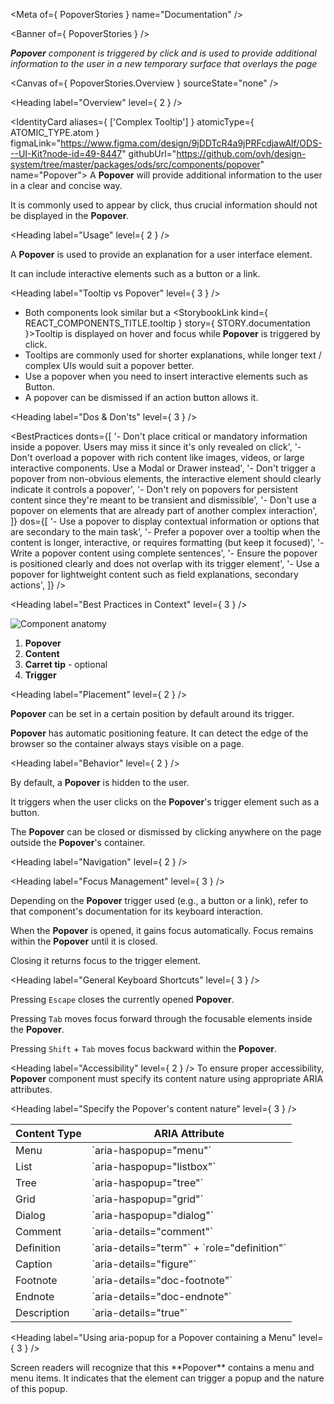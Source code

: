 
<Meta of={ PopoverStories } name="Documentation" />

<Banner of={ PopoverStories } />

_**Popover** component is triggered by click and is used to provide additional information to the user in a new temporary surface that overlays the page_

<Canvas of={ PopoverStories.Overview } sourceState="none" />

<Heading label="Overview" level={ 2 } />

<IdentityCard aliases={ ['Complex Tooltip'] }
              atomicType={ ATOMIC_TYPE.atom }
              figmaLink="https://www.figma.com/design/9jDDTcR4a9jPRFcdjawAlf/ODS---UI-Kit?node-id=49-8447"
              githubUrl="https://github.com/ovh/design-system/tree/master/packages/ods/src/components/popover"
              name="Popover">
  A **Popover** will provide additional information to the user in a clear and concise way.

  It is commonly used to appear by click, thus crucial information should not be displayed in the **Popover**.
</IdentityCard>

<Heading label="Usage" level={ 2 } />

A **Popover** is used to provide an explanation for a user interface element.

It can include interactive elements such as a button or a link.

<Heading label="Tooltip vs Popover" level={ 3 } />

- Both components look similar but a <StorybookLink kind={ REACT_COMPONENTS_TITLE.tooltip } story={ STORY.documentation }>Tooltip</StorybookLink> is displayed on hover and focus while **Popover** is triggered by click.
- Tooltips are commonly used for shorter explanations, while longer text / complex UIs would suit a popover better.
- Use a popover when you need to insert interactive elements such as Button.
- A popover can be dismissed if an action button allows it.

<Heading label="Dos & Don'ts" level={ 3 } />

<BestPractices
  donts={[
    '- Don\'t place critical or mandatory information inside a popover. Users may miss it since it\'s only revealed on click',
    '- Don\'t overload a popover with rich content like images, videos, or large interactive components. Use a Modal or Drawer instead',
    '- Don\'t trigger a popover from non-obvious elements, the interactive element should clearly indicate it controls a popover',
    '- Don\'t rely on popovers for persistent content since they\'re meant to be transient and dismissible',
    '- Don\'t use a popover on elements that are already part of another complex interaction',
  ]}
  dos={[
    '- Use a popover to display contextual information or options that are secondary to the main task',
    '- Prefer a popover over a tooltip when the content is longer, interactive, or requires formatting (but keep it focused)',
    '- Write a popover content using complete sentences',
    '- Ensure the popover is positioned clearly and does not overlap with its trigger element',
    '- Use a popover for lightweight content such as field explanations, secondary actions',
  ]}
/>

<Heading label="Best Practices in Context" level={ 3 } />

![Component anatomy](components/popover/anatomy.png "Component anatomy")

1. **Popover**
2. **Content**
3. **Carret tip** - optional
4. **Trigger**

<Heading label="Placement" level={ 2 } />

**Popover** can be set in a certain position by default around its trigger.

**Popover** has automatic positioning feature. It can detect the edge of the browser so the container always stays visible on a page.

<Heading label="Behavior" level={ 2 } />

By default, a **Popover** is hidden to the user.

It triggers when the user clicks on the **Popover**'s trigger element such as a button.

The **Popover** can be closed or dismissed by clicking anywhere on the page outside the **Popover**'s container.

<Heading label="Navigation" level={ 2 } />

<Heading label="Focus Management" level={ 3 } />

Depending on the **Popover** trigger used (e.g., a button or a link), refer to that component's documentation for its keyboard interaction.

When the **Popover** is opened, it gains focus automatically. Focus remains within the **Popover** until it is closed.

Closing it returns focus to the trigger element.

<Heading label="General Keyboard Shortcuts" level={ 3 } />

Pressing `Escape` closes the currently opened **Popover**.

Pressing `Tab` moves focus forward through the focusable elements inside the **Popover**.

Pressing `Shift` + `Tab` moves focus backward within the **Popover**.

<Heading label="Accessibility" level={ 2 } />
To ensure proper accessibility, **Popover** component must specify its content nature using appropriate ARIA attributes.

<Heading label="Specify the Popover's content nature" level={ 3 } />

<Table>
  <thead>
    <tr>
      <th>Content Type</th>
      <th>ARIA Attribute</th>
    </tr>
  </thead>
  <tbody>
    <tr>
      <td>Menu</td>
      <td>`aria-haspopup="menu"`</td>
    </tr>
    <tr>
      <td>List</td>
      <td>`aria-haspopup="listbox"`</td>
    </tr>
    <tr>
      <td>Tree</td>
      <td>`aria-haspopup="tree"`</td>
    </tr>
    <tr>
      <td>Grid</td>
      <td>`aria-haspopup="grid"`</td>
    </tr>
    <tr>
      <td>Dialog</td>
      <td>`aria-haspopup="dialog"`</td>
    </tr>
    <tr>
      <td>Comment</td>
      <td>`aria-details="comment"`</td>
    </tr>
    <tr>
      <td>Definition</td>
      <td>`aria-details="term"` + `role="definition"`</td>
    </tr>
    <tr>
      <td>Caption</td>
      <td>`aria-details="figure"`</td>
    </tr>
    <tr>
      <td>Footnote</td>
      <td>`aria-details="doc-footnote"`</td>
    </tr>
    <tr>
      <td>Endnote</td>
      <td>`aria-details="doc-endnote"`</td>
    </tr>
    <tr>
      <td>Description</td>
      <td>`aria-details="true"`</td>
    </tr>
  </tbody>
</Table>

<Heading label="Using aria-popup for a Popover containing a Menu" level={ 3 } />

<Canvas of={PopoverStories.AccessibilityWithMenu} sourceState='shown' />
<Icon aria-hidden="true"
      name={ ICON_NAME.circleCheck }
      style={{ color: 'var(--ods-color-success-500)' }} /> Screen readers will recognize that this **Popover** contains a menu and menu items. It indicates that the element can trigger a popup and the nature of this popup.
